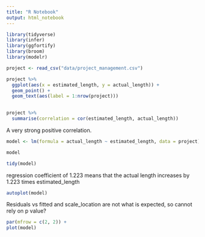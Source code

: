 ```yaml
---
title: "R Notebook"
output: html_notebook
---
```


```r
library(tidyverse)
library(infer)
library(ggfortify)
library(broom)
library(modelr)
```

```r
project <- read_csv("data/project_management.csv")
```

```r
project %>% 
  ggplot(aes(x = estimated_length, y = actual_length)) +
  geom_point() +
  geom_text(aes(label = 1:nrow(project)))
  
```

```r
project %>% 
  summarise(correlation = cor(estimated_length, actual_length))
```

A very strong positive correlation.

```r
model <- lm(formula = actual_length ~ estimated_length, data = project)

model
```

```r
tidy(model)
```

regression coefficient of 1.223 means that the actual length increases by 1.223 times estimated_length

```r
autoplot(model)
```

Residuals vs fitted and scale_location are not what is expected, so cannot rely on p value?

```r
par(mfrow = c(2, 2)) + 
plot(model)
```










